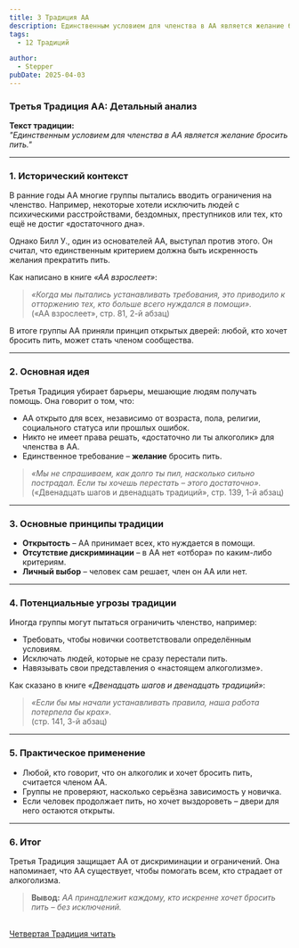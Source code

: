```yaml
---
title: 3 Традиция АА
description: Единственным условием для членства в АА является желание бросить пить.
tags:
  - 12 Традиций

author:
  - Stepper
pubDate: 2025-04-03
---
```


### Третья **Традиция АА: Детальный анализ**

**Текст традиции:**\
_"Единственным условием для членства в АА является желание бросить пить."_

---

### **1. Исторический контекст**

В ранние годы АА многие группы пытались вводить ограничения на членство. Например, некоторые хотели исключить людей с психическими расстройствами, бездомных, преступников или тех, кто ещё не достиг «достаточного дна».

Однако Билл У., один из основателей АА, выступал против этого. Он считал, что единственным критерием должна быть искренность желания прекратить пить.

Как написано в книге _«АА взрослеет»_:

> _«Когда мы пытались устанавливать требования, это приводило к отторжению тех, кто больше всего нуждался в помощи»._\
> («АА взрослеет», стр. 81, 2-й абзац)

В итоге группы АА приняли принцип открытых дверей: любой, кто хочет бросить пить, может стать членом сообщества.

---

### **2. Основная идея**

Третья Традиция убирает барьеры, мешающие людям получать помощь. Она говорит о том, что:

- АА открыто для всех, независимо от возраста, пола, религии, социального статуса или прошлых ошибок.
- Никто не имеет права решать, «достаточно ли ты алкоголик» для членства в АА.
- Единственное требование – **желание** бросить пить.

> _«Мы не спрашиваем, как долго ты пил, насколько сильно пострадал. Если ты хочешь перестать – этого достаточно»._\
> («Двенадцать шагов и двенадцать традиций», стр. 139, 1-й абзац)

---

### **3. Основные принципы традиции**

- **Открытость** – АА принимает всех, кто нуждается в помощи.
- **Отсутствие дискриминации** – в АА нет «отбора» по каким-либо критериям.
- **Личный выбор** – человек сам решает, член он АА или нет.

---

### **4. Потенциальные угрозы традиции**

Иногда группы могут пытаться ограничить членство, например:

- Требовать, чтобы новички соответствовали определённым условиям.
- Исключать людей, которые не сразу перестали пить.
- Навязывать свои представления о «настоящем алкоголизме».

Как сказано в книге _«Двенадцать шагов и двенадцать традиций»_:

> _«Если бы мы начали устанавливать правила, наша работа потерпела бы крах»._\
> (стр. 141, 3-й абзац)

---

### **5. Практическое применение**

- Любой, кто говорит, что он алкоголик и хочет бросить пить, считается членом АА.
- Группы не проверяют, насколько серьёзна зависимость у новичка.
- Если человек продолжает пить, но хочет выздороветь – двери для него остаются открыты.

---

### **6. Итог**

Третья Традиция защищает АА от дискриминации и ограничений. Она напоминает, что АА существует, чтобы помогать всем, кто страдает от алкоголизма.

> **Вывод:** _АА принадлежит каждому, кто искренне хочет бросить пить – без исключений._

\
[Четвертая Традиция читать](/archive/chetvyortaya-tradicziya-aa-detalnyj-analiz/)
